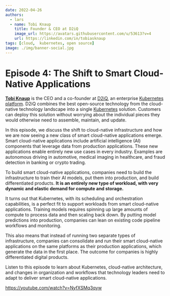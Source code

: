 ```yaml
---
date: 2022-04-26
authors:
  - lars
  - name: Tobi Knaup
    title: Founder & CEO at D2iQ
    image_url: https://avatars.githubusercontent.com/u/53613?v=4
    url: https://linkedin.com/in/tobiasknaup
tags: [cloud,  kubernetes, open source]
image: ./img/banner-social.jpg
---
```


# Episode 4: The Shift to Smart Cloud-Native Applications

[**Tobi Knaup**](https://linkedin.com/in/tobiasknaup) is the CEO and a co-founder at [D2iQ](https://d2iq.com), an enterprise [Kubernetes platform](https://d2iq.com/kubernetes-platform). D2iQ combines the best open-source technology from the cloud-native technology landscape into a single [Kubernetes](https://kubernetes.io) solution. Customers can deploy this solution without worrying about the individual pieces they would otherwise need to assemble, maintain, and update.

In this episode, we discuss the shift to cloud-native infrastructure and how we are now seeing a new class of smart cloud-native applications emerge. Smart cloud-native applications include artificial intelligence (AI) components that leverage data from production applications. These new applications enable entirely new use cases in every industry. Examples are autonomous driving in automotive, medical imaging in healthcare, and fraud detection in banking or crypto trading.

To build smart cloud-native applications, companies need to build the infrastructure to train their AI models, put them into production, and build differentiated products. **It is an entirely new type of workload, with very dynamic and elastic demand for compute and storage.**

It turns out that Kubernetes, with its scheduling and orchestration capabilities, is a perfect fit to support workloads from smart cloud-native applications. Training models requires spinning up large amounts of compute to process data and then scaling back down. By putting model predictions into production, companies can lean on existing code pipeline workflows and monitoring.

This also means that instead of running two separate types of infrastructure, companies can consolidate and run their smart cloud-native applications on the same platforms as their production applications, which generate the data in the first place. The outcome for companies is highly differentiated digital products.

Listen to this episode to learn about Kubernetes, cloud-native architecture, and changes in organization and workflows that technology leaders need to adapt to deliver smart cloud-native applications.

https://youtube.com/watch?v=NyfXSMq3qyw
